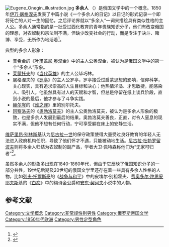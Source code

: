 [[File:Eugene_Onegin_illustration.jpg|thumb]]
'''多余人''' （{{lang-ru|'''лишний человек'''}}）是俄国文学中的一个概念。1850年[[伊万·谢尔盖耶维奇·屠格涅夫|伊万·屠格涅夫]]发表了中篇小说《一个多余人的日记》以日记的形式记录一个即将死亡的人对一生的回忆，之后评论界就以“多余人”一词来描绘具有类似性格的主人公。多余人通常指的是一批受过西化教育的青年贵族知识分子，他们有改变俄国的理想，对农奴制和宗法制不满，但缺少改变社会的行动，而是专注于决斗、赌博、享受，无所作为地活着<ref>{{cite book|editor1-last=Cornwell|editor1-first=Neil|title=The Routledge Companion to Russian Literature|publisher=Routledge|location=New York|year=2001|isbn=978-0-415-23366-8|chapter=The Superfluous Man in Russian Literature|last=Chances|first=Ellen}}</ref>。

典型的多余人形象：
*[[亚历山大·普希金|普希金]]的《[[叶甫盖尼·奥涅金|叶甫盖尼·奥涅金]]》中的主人公奥涅金，被认为是俄国文学中的第一个“多余人”形象。
*[[米哈伊尔·莱蒙托夫|莱蒙托夫]]的《[[当代英雄|当代英雄]]》的主人公毕巧林。
*屠格涅夫的《[[罗亭|罗亭]]》的主人公罗亭，罗亭接受过启蒙思想的影响，信仰科学，关心现实，具有追求崇高的人生目标和决心；他热情洋溢、才思敏捷，能感染人、吸引人。他虽然具有过人的天赋和才智，但总是停留在纸上谈兵阶段，直到小说的最后，他才参与了斗争实践。
*[[亚历山大·伊万诺维奇·赫尔岑|赫尔岑]]的《[[谁之罪|谁之罪]]》里的别尔托夫。
*[[伊凡·亚历山大罗维奇·冈察洛夫|冈察洛夫]]的《[[奥勃洛莫夫|奥勃洛莫夫]]》的主人公奥勃洛莫夫，被认为是多余人形象的极致，也是多余人发展到最后的结果。奥勃洛莫夫善良，正直，对令人窒息的现实不满，但他不想有任何行动，宁可享受躺在床上的安静生活。

[[维萨里昂·格里戈里耶维奇·别林斯基|维萨里昂·别林斯基]]认为[[尼古拉一世_(俄国)|尼古拉一世]]的保守政策使得大量受过良好教育的年轻人无法进入政府机构任职，导致了他们怀才不遇，只能被动地生活。[[尼古拉·亚历山大罗维奇·杜勃罗留波夫|尼古拉·杜勃罗留波夫]]则将多余人归结为农奴制的副产品，学者大卫·佩特森称他们为“无家可归者”<ref>{{cite book|last=Patterson|first=David|title=Exile: The Sense of Alienation in Modern Russian Letters|url=https://archive.org/details/exilesenseofalie0000patt|publisher=University Press of Kentucky|location=Lexington|year=1995|isbn=0-8131-1888-3}}</ref>。

虽然多余人的形象多出现在1840-1860年代，但由于它反映了俄国知识分子的一部分共性，19世纪后期及20世纪的俄国文学里还存在着一些具有多余人性格的人物，比如[[列夫·托爾斯泰|列夫·托爾斯泰]]的《[[战争与和平|战争与和平]]》中的皮埃尔·别祖霍夫、[[费奥多尔·陀思妥耶夫斯基|费奥多尔·陀思妥耶夫斯基]]的《[[白痴_(小說)|白痴]]》中的梅诗金公爵和[[安东·契诃夫|安东·契诃夫]]小说中的人物。

==参考文献==
{{Reflist}}

[[Category:文学概念|Category:文学概念]]
[[Category:非常规性别男性|Category:非常规性别男性]]
[[Category:俄罗斯帝国文学|Category:俄罗斯帝国文学]]
[[Category:1850年代欧洲|Category:1850年代欧洲]]
[[Category:男性定型角色|Category:男性定型角色]]